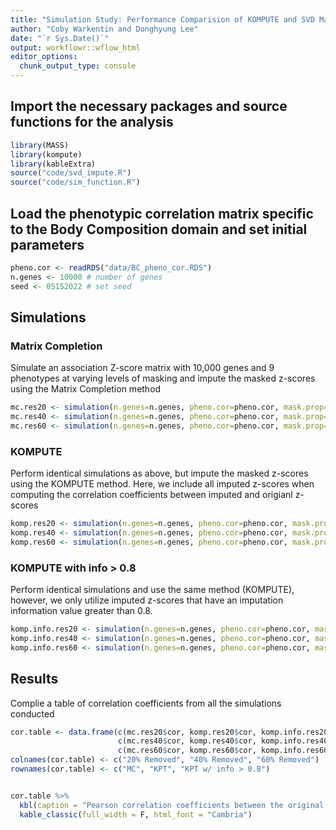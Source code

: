 ```yaml
---
title: "Simulation Study: Performance Comparision of KOMPUTE and SVD Matrix Completion"
author: "Coby Warkentin and Donghyung Lee"
date: "`r Sys.Date()`"
output: workflowr::wflow_html
editor_options:
  chunk_output_type: console
---
```



## Import the necessary packages and source functions for the analysis
```r
library(MASS)
library(kompute)
library(kableExtra)
source("code/svd_impute.R")
source("code/sim_function.R")
```

## Load the phenotypic correlation matrix specific to the Body Composition domain and set initial parameters
```r
pheno.cor <- readRDS("data/BC_pheno_cor.RDS")
n.genes <- 10000 # number of genes
seed <- 05152022 # set seed
```


## Simulations

### Matrix Completion

Simulate an association Z-score matrix with 10,000 genes and 9 phenotypes at varying levels of masking and impute the masked z-scores using the Matrix Completion method
```r
mc.res20 <- simulation(n.genes=n.genes, pheno.cor=pheno.cor, mask.prop=.2, seed=seed)
mc.res40 <- simulation(n.genes=n.genes, pheno.cor=pheno.cor, mask.prop=.4, seed=seed)
mc.res60 <- simulation(n.genes=n.genes, pheno.cor=pheno.cor, mask.prop=.6, seed=seed)
```


### KOMPUTE

Perform identical simulations as above, but impute the masked z-scores using the KOMPUTE method. Here, we include all imputed z-scores when computing the correlation coefficients between imputed and origianl z-scores
```r
komp.res20 <- simulation(n.genes=n.genes, pheno.cor=pheno.cor, mask.prop=.2, method="kompute", seed=seed)
komp.res40 <- simulation(n.genes=n.genes, pheno.cor=pheno.cor, mask.prop=.4, method="kompute", seed=seed)
komp.res60 <- simulation(n.genes=n.genes, pheno.cor=pheno.cor, mask.prop=.6, method="kompute", seed=seed)
```


### KOMPUTE with info > 0.8

Perform identical simulations and use the same method (KOMPUTE), however, we only utilize imputed z-scores that have an imputation information value greater than 0.8.
```r
komp.info.res20 <- simulation(n.genes=n.genes, pheno.cor=pheno.cor, mask.prop=.2, method="kompute", info.cutoff = 0.8, seed=seed)
komp.info.res40 <- simulation(n.genes=n.genes, pheno.cor=pheno.cor, mask.prop=.4, method="kompute", info.cutoff = 0.8, seed=seed)
komp.info.res60 <- simulation(n.genes=n.genes, pheno.cor=pheno.cor, mask.prop=.6, method="kompute", info.cutoff = 0.8, seed=seed)
```


## Results

Complie a table of correlation coefficients from all the simulations conducted
```r
cor.table <- data.frame(c(mc.res20$cor, komp.res20$cor, komp.info.res20$cor),
                        c(mc.res40$cor, komp.res40$cor, komp.info.res40$cor),
                        c(mc.res60$cor, komp.res60$cor, komp.info.res60$cor))
colnames(cor.table) <- c("20% Removed", "40% Removed", "60% Removed")
rownames(cor.table) <- c("MC", "KPT", "KPT w/ info > 0.8")


cor.table %>%
  kbl(caption = "Pearson correlation coefficients between the original and imputed Z-scores") %>%
  kable_classic(full_width = F, html_font = "Cambria")

```


